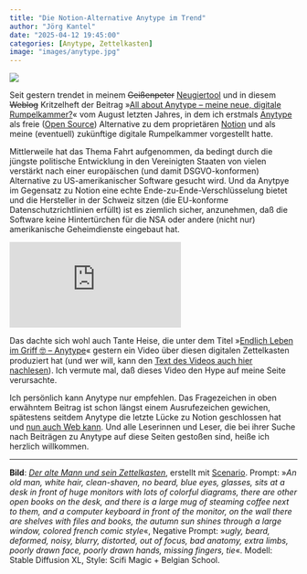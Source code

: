 ```yaml
---
title: "Die Notion-Alternative Anytype im Trend"
author: "Jörg Kantel"
date: "2025-04-12 19:45:00"
categories: [Anytype, Zettelkasten]
image: "images/anytype.jpg"
---
```


[![](images/anytype-b.jpg)](https://www.flickr.com/photos/schockwellenreiter/54035332486/)

Seit gestern trendet in meinem ~~Geißenpeter~~ [Neugiertool](https://www.goatcounter.com/) und in diesem ~~Weblog~~ Kritzelheft der Beitrag »[All about Anytype – meine neue, digitale Rumpelkammer?](https://kantel.github.io/posts/2024081201_anytype/)« vom August letzten Jahres, in dem ich erstmals [Anytype](https://anytype.io/) als freie ([Open Source](https://blog.anytype.io/our-open-philosophy/)) Alternative zu dem proprietären [Notion](http://cognitiones.kantel-chaos-team.de/produktivitaet/notion.html) und als meine (eventuell) zukünftige digitale Rumpelkammer vorgestellt hatte.

Mittlerweile hat das Thema Fahrt aufgenommen, da bedingt durch die jüngste politische Entwicklung in den Vereinigten Staaten von vielen verstärkt nach einer europäischen (und damit DSGVO-konformen) Alternative zu US-amerikanischer Software gesucht wird. Und da Anytpye im Gegensatz zu Notion eine echte Ende-zu-Ende-Verschlüsselung bietet und die Hersteller in der Schweiz sitzen (die EU-konforme Datenschutzrichtlinien erfüllt) ist es ziemlich sicher, anzunehmen, daß die Software keine Hintertürchen für die NSA oder andere (nicht nur) amerikanische Geheimdienste eingebaut hat.

<iframe class="if16_9" src="https://www.youtube.com/embed/MKvDdsa6oyY?si=UjYvFY4NkAC8-86Q" title="YouTube video player" frameborder="0" allow="accelerometer; autoplay; clipboard-write; encrypted-media; gyroscope; picture-in-picture; web-share" referrerpolicy="strict-origin-when-cross-origin" allowfullscreen></iframe>

Das dachte sich wohl auch Tante Heise, die unter dem Titel »[Endlich Leben im Griff 🤓 -- Anytype](https://www.youtube.com/watch?v=MKvDdsa6oyY)« gestern ein Video über diesen digitalen Zettelkasten produziert hat (und wer will, kann den [Text des Videos auch hier nachlesen](https://www.heise.de/news/Notion-Alternative-Anytype-Schoener-sicherer-offline-first-10349463.html)). Ich vermute mal, daß dieses Video den Hype auf meine Seite verursachte.

Ich persönlich kann Anytype nur empfehlen. Das Fragezeichen in oben erwähntem Beitrag ist schon längst einem Ausrufezeichen gewichen, spätestens seitdem Anytype die letzte Lücke zu Notion geschlossen hat und [nun auch Web kann](https://kantel.github.io/posts/2025021401_anytype_web/). Und alle Leserinnen und Leser, die bei ihrer Suche nach Beiträgen zu Anytype auf diese Seiten gestoßen sind, heiße ich herzlich willkommen.

---

**Bild**: *[Der alte Mann und sein Zettelkasten](https://www.flickr.com/photos/schockwellenreiter/54035332486/)*, erstellt mit [Scenario](http://cognitiones.kantel-chaos-team.de/technikgeschichte/rechnerundnetze/scenario.html). Prompt: »*An old man, white hair, clean-shaven, no beard, blue eyes, glasses, sits at a desk in front of huge monitors with lots of colorful diagrams, there are other open books on the desk, and there is a large mug of steaming coffee next to them, and a computer keyboard in front of the monitor, on the wall there are shelves with files and books, the autumn sun shines through a large window, colored french comic style*«, Negative Prompt: »*ugly, beard, deformed, noisy, blurry, distorted, out of focus, bad anatomy, extra limbs, poorly drawn face, poorly drawn hands, missing fingers, tie*«. Modell: Stable Diffusion XL, Style: Scifi Magic + Belgian School.


